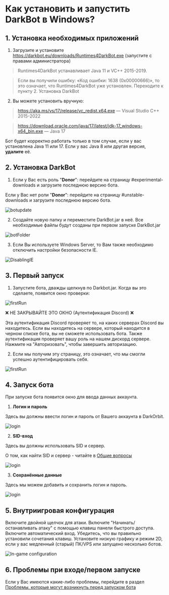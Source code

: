 # Как установить и запустить DarkBot в Windows?

## 1. Установка необходимых приложений
1. Загрузите и установите https://darkbot.eu/downloads/Runtimes4DarkBot.exe (запустите с правами администратора)

> Runtimes4DarkBot устанавливает Java 11 и VC++ 2015-2019.

> Если вы получили ошибку: «Код ошибки: 1638 (0x00000666)», то это означает, что Runtimes4DarkBot уже установлен. Переходите к пункту 2. Установка DarkBot

2. Вы можете установить вручную:
> https://aka.ms/vs/17/release/vc_redist.x64.exe — Visual Studio C++ 2015-2022

> https://download.oracle.com/java/17/latest/jdk-17_windows-x64_bin.exe — Java 17

Бот будет корректно работать только в том случае, если у вас установлена Java 11 или 17. Если у вас Java 8 или другая версия, **удалите** её.

## 2. Установка DarkBot
1. Если у Вас есть роль "**Donor**": перейдите на страницу #experimental-downloads и загрузите последнюю версию бота.

Если у Вас нет роли "**Donor**": перейдите на страницу #unstable-downloads и загрузите последнюю версию бота.

![botupdate](public/botupdate.png)

2. Создайте новую папку и переместите DarkBot.jar в неё. Все необходимые файлы будут созданы при первом запуске DarkBot.jar

![botFolder](public/botFolder.png)

3. Если Вы используете Windows Server, то Вам также необходимо отключить настройки безопасности IE.

![DisablingIE](public/vps_ieDisable.png)

## 3. Первый запуск

1. Запустите бота, дважды щелкнув по Darkbot.jar. Когда вы это сделаете, появится окно проверки:

![firstRun](public/discordAuth.png)

❌ НЕ ЗАКРЫВАЙТЕ ЭТО ОКНО (Аутентификация Discord) ❌

Эта аутентификация Discord проверяет то, на каких серверах Discord вы находитесь. Если вы находитесь на сервере, который находится в черном списке бота, вы не сможете использовать бота.
Также аутентификация проверяет вашу роль на нашем дискорд сервере. Нажмите на "Авторизовать", чтобы завершить авторизацию.

2. Если мы получим эту страницу, это означает, что мы смогли успешно аутентифицировать себя.

![firstRun](public/discordAuth2.png)

## 4. Запуск бота

При запуске бота появится окно для ввода данных аккаунта.

1. **Логин и пароль**

Здесь вы должны ввести логин и пароль от Вашего аккаунта в DarkOrbit.

![login](public/login1.png)

2. **SID-вход**

Здесь вы должны использовать SID и сервер.

О том, как найти SID и сервер - читайте в [Общие вопросы](https://guide-five.vercel.app/ru/faq/extra)

![login](public/login2.png)

3. **Сохранённые данные**

Здесь мы можем добавить и сохранить логин и пароль.

![login](public/login3.png)

## 5. Внутриигровая конфигурация
Включите двойной щелчок для атаки.
Включите "Начинать/останавливать атаку" с помощью клавиш панели быстрого доступа.
Включите автоматический вход.
Убедитесь, что вы правильно установили сочетания клавиш.
Установите низкую графику и режим 2D, если у вас медленный (старый) ПК/VPS или запущено несколько ботов.

![In-game configuration](public/ingameConf.png)

## 6. Проблемы при входе/первом запуске

Если у Вас имеются какие-либо проблемы, перейдите в раздел [Проблемы, которые могут возникнуть перед запуском бота](https://guide-five.vercel.app/ru/troubleshooting/before_run)